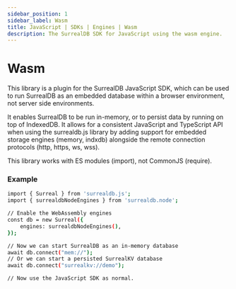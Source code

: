 ```yaml
---
sidebar_position: 1
sidebar_label: Wasm
title: JavaScript | SDKs | Engines | Wasm
description: The SurrealDB SDK for JavaScript using the wasm engine.
---
```


# Wasm

This library is a plugin for the SurrealDB JavaScript SDK, which can be used to run SurrealDB as an embedded database within a browser environment, not server side environments.

It enables SurrealDB to be run in-memory, or to persist data by running on top of IndexedDB. It allows for a consistent JavaScript and TypeScript API when using the surrealdb.js library by adding support for embedded storage engines (memory, indxdb) alongside the remote connection protocols (http, https, ws, wss).

This library works with ES modules (import), not CommonJS (require).

### Example

```bash
import { Surreal } from 'surrealdb.js';
import { surrealdbNodeEngines } from 'surrealdb.node';

// Enable the WebAssembly engines
const db = new Surreal({
    engines: surrealdbNodeEngines(),
});

// Now we can start SurrealDB as an in-memory database
await db.connect("mem://");
// Or we can start a persisted SurrealKV database
await db.connect("surrealkv://demo");

// Now use the JavaScript SDK as normal.
```